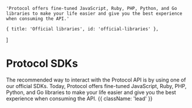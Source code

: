 
    'Protocol offers fine-tuned JavaScript, Ruby, PHP, Python, and Go libraries to make your life easier and give you the best experience when consuming the API.'

    { title: 'Official libraries', id: 'official-libraries' },
]

# Protocol SDKs

The recommended way to interact with the Protocol API is by using one of our official SDKs. Today, Protocol offers fine-tuned JavaScript, Ruby, PHP, Python, and Go libraries to make your life easier and give you the best experience when consuming the API. {{ className: 'lead' }}

<Libraries />
